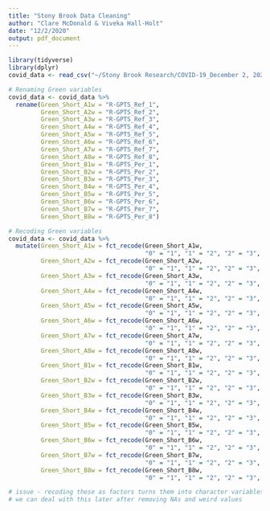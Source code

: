```yaml
---
title: "Stony Brook Data Cleaning"
author: "Clare McDonald & Viveka Hall-Holt"
date: "12/2/2020"
output: pdf_document
---
```


```r
library(tidyverse)
library(dplyr)
covid_data <- read_csv("~/Stony Brook Research/COVID-19_December 2, 2020_11.38.csv")
```
 
```r
# Renaming Green variables
covid_data <- covid_data %>%
  rename(Green_Short_A1w = "R-GPTS_Ref_1",
         Green_Short_A2w = "R-GPTS_Ref_2",
         Green_Short_A3w = "R-GPTS_Ref_3",
         Green_Short_A4w = "R-GPTS_Ref_4",
         Green_Short_A5w = "R-GPTS_Ref_5",
         Green_Short_A6w = "R-GPTS_Ref_6",
         Green_Short_A7w = "R-GPTS_Ref_7",
         Green_Short_A8w = "R-GPTS_Ref_8",
         Green_Short_B1w = "R-GPTS_Per_1",
         Green_Short_B2w = "R-GPTS_Per_2",
         Green_Short_B3w = "R-GPTS_Per_3",
         Green_Short_B4w = "R-GPTS_Per_4",
         Green_Short_B5w = "R-GPTS_Per_5",
         Green_Short_B6w = "R-GPTS_Per_6",
         Green_Short_B7w = "R-GPTS_Per_7",
         Green_Short_B8w = "R-GPTS_Per_8")
```

```r
# Recoding Green variables
covid_data <- covid_data %>%
  mutate(Green_Short_A1w = fct_recode(Green_Short_A1w, 
                                      "0" = "1", "1" = "2", "2" = "3", "3" = "4", "4" = "5"),
         Green_Short_A2w = fct_recode(Green_Short_A2w, 
                                      "0" = "1", "1" = "2", "2" = "3", "3" = "4", "4" = "5"),
         Green_Short_A3w = fct_recode(Green_Short_A3w, 
                                      "0" = "1", "1" = "2", "2" = "3", "3" = "4", "4" = "5"),   
         Green_Short_A4w = fct_recode(Green_Short_A4w, 
                                      "0" = "1", "1" = "2", "2" = "3", "3" = "4", "4" = "5"),  
         Green_Short_A5w = fct_recode(Green_Short_A5w, 
                                      "0" = "1", "1" = "2", "2" = "3", "3" = "4", "4" = "5"),  
         Green_Short_A6w = fct_recode(Green_Short_A6w, 
                                      "0" = "1", "1" = "2", "2" = "3", "3" = "4", "4" = "5"),  
         Green_Short_A7w = fct_recode(Green_Short_A7w, 
                                      "0" = "1", "1" = "2", "2" = "3", "3" = "4", "4" = "5"), 
         Green_Short_A8w = fct_recode(Green_Short_A8w, 
                                      "0" = "1", "1" = "2", "2" = "3", "3" = "4", "4" = "5"),
         Green_Short_B1w = fct_recode(Green_Short_B1w, 
                                      "0" = "1", "1" = "2", "2" = "3", "3" = "4", "4" = "5"),
         Green_Short_B2w = fct_recode(Green_Short_B2w, 
                                      "0" = "1", "1" = "2", "2" = "3", "3" = "4", "4" = "5"),   
         Green_Short_B3w = fct_recode(Green_Short_B3w, 
                                      "0" = "1", "1" = "2", "2" = "3", "3" = "4", "4" = "5"),   
         Green_Short_B4w = fct_recode(Green_Short_B4w, 
                                      "0" = "1", "1" = "2", "2" = "3", "3" = "4", "4" = "5"),   
         Green_Short_B5w = fct_recode(Green_Short_B5w, 
                                      "0" = "1", "1" = "2", "2" = "3", "3" = "4", "4" = "5"),   
         Green_Short_B6w = fct_recode(Green_Short_B6w, 
                                      "0" = "1", "1" = "2", "2" = "3", "3" = "4", "4" = "5"),   
         Green_Short_B7w = fct_recode(Green_Short_B7w, 
                                      "0" = "1", "1" = "2", "2" = "3", "3" = "4", "4" = "5"),               
         Green_Short_B8w = fct_recode(Green_Short_B8w, 
                                      "0" = "1", "1" = "2", "2" = "3", "3" = "4", "4" = "5"))

# issue - recoding these as factors turns them into character variables
# we can deal with this later after removing NAs and weird values
```

